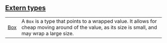
## [Extern types](./core-box-extern_types)

| | |
|:---|:---|
| [Box](./core-box-Box) | A `Box`  is a type that points to a wrapped value. It allows for cheap moving around of the value, as its size is small, and may wrap a large size. |
